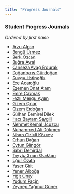 ```yaml
---
title: "Progress Journals"
---
```


### Student Progress Journals

_Ordered by first name_

- [Arzu Alpan](https://pjournal.github.io/)
- [Bengü Üzmez](https://pjournal.github.io/)
- [Berk Özcan](https://pjournal.github.io/mef06-berkozzcan/)
- [Buğra Ayral](https://pjournal.github.io/)
- [Canseza Avağ Erdurak](https://pjournal.github.io/mef06-avagcanseza/)
- [Doğanbarış Gündoğan](https://pjournal.github.io/)
- [Duygu Hatipoğlu](https://pjournal.github.io/)
- [Ece Acaroğlu](https://pjournal.github.io/)
- [Egemen Onat Atam](https://pjournal.github.io/mef06-EgemenOnatAtam/)
- [Emre Çakmak](https://pjournal.github.io/)
- [Fazli Mengü Aydin](https://pjournal.github.io/mef06-thisismengu/)
- [Gizem Çinar](https://pjournal.github.io/mef06-ggizemcinar/)
- [Gizem Erdoğan](https://pjournal.github.io/)
- [Gülhan Demirel Dilek](https://pjournal.github.io/mef06-glhndmrl/)
- [Hacı Bayram Saygili](https://pjournal.github.io/mef06-bbsaygili/)
- [Mehmet Kemal Ucuzcu](https://pjournal.github.io/mef06-mekucz/)
- [Muhammed Ali Gökmen](https://pjournal.github.io/mef06-ali-gokmen/)
- [Nihan Cinisli Köksoy](https://pjournal.github.io/mef06-nihanck/)
- [Orhun Doğan](https://pjournal.github.io/)
- [Oytun Güngör](https://pjournal.github.io/)
- [Sabri Demirdal](https://pjournal.github.io/mef06-aktas8154/)
- [Tayyip Sinan Ocaktan](https://pjournal.github.io/mef06-ocaktans/)
- [Uğur Özata](https://pjournal.github.io/)
- [Yaser Girit](https://pjournal.github.io/mef06-yasergirit/)
- [Yener Alboğa](https://pjournal.github.io/mef06-yeneralboga/)
- [Yiğit Onay](https://pjournal.github.io/mef06-yigitonay/)
- [Yudum Paçin](https://pjournal.github.io/mef06-yudumpacin/)
- [Zeynep Yağmur Güner](https://pjournal.github.io/mef06-gunerzy/)